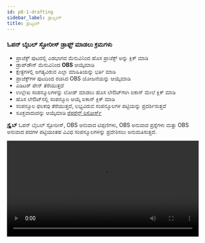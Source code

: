 ```yaml
---
id: p8-1-drafting
sidebar_label: ಡ್ರಾಫ್ಟಿಂಗ್
title: ಡ್ರಾಫ್ಟಿಂಗ್
---
```


### ಓಪನ್ ಬೈಬಲ್ ಸ್ಟೋರೀಸ್ ಡ್ರಾಫ್ಟ್ ಮಾಡಲು ಕ್ರಮಗಳು ###

- ಪ್ರಾಜೆಕ್ಟ್ ಪುಟದಲ್ಲಿ ಎಡಭಾಗದ ಮೆನುವಿನಿಂದ ಹೊಸ ಪ್ರಾಜೆಕ್ಟ್ ಅನ್ನು ಕ್ಲಿಕ್ ಮಾಡಿ
- ಡ್ರಾಪ್‌ಡೌನ್ ಮೆನುವಿನಿಂದ **OBS** ಆಯ್ಕೆಮಾಡಿ
- ಕ್ಷೇತ್ರಗಳಲ್ಲಿ ಅಗತ್ಯವಿರುವ ಎಲ್ಲಾ ಮಾಹಿತಿಯನ್ನು ಭರ್ತಿ ಮಾಡಿ
- ಪ್ರಾಜೆಕ್ಟ್‌ಗಳ ಪುಟದಿಂದ ರಚಿಸಿದ OBS ಯೋಜನೆಯನ್ನು ಆಯ್ಕೆಮಾಡಿ
- ಎಡಿಟರ್ ಪೇನ್ ತೆರೆಯುತ್ತದೆ
- ಉಲ್ಲೇಖ ಸಂಪನ್ಮೂಲಗಳನ್ನು ಲೋಡ್ ಮಾಡಲು ಹೊಸ ಲೇಔಟ್‌ಗಾಗಿ ಐಕಾನ್ ಮೇಲೆ ಕ್ಲಿಕ್ ಮಾಡಿ
- ಹೊಸ ಲೇಔಟ್‌ನಲ್ಲಿ ಸಂಪನ್ಮೂಲ ಆಯ್ಕೆ ಐಕಾನ್ ಕ್ಲಿಕ್ ಮಾಡಿ
- ಸಂಪನ್ಮೂಲ ಫಲಕವು ತೆರೆಯುತ್ತದೆ, ಲಭ್ಯವಿರುವ ಸಂಪನ್ಮೂಲಗಳ ಪಟ್ಟಿಯನ್ನು ಪ್ರದರ್ಶಿಸುತ್ತದೆ
- ಸೂಕ್ತವಾದುದನ್ನು ಆಯ್ಕೆಮಾಡಿ [ರೆಫರೆನ್ಸ್ ರಿಸೋರ್ಸ್](../../Modes/Common%20Functionality/p5-2-resources#open-bible-stories-obs)

**ಸ್ಕ್ರೈಬ್** ಓಪನ್ ಬೈಬಲ್ ಸ್ಟೋರೀಸ್, OBS ಅನುವಾದ ಟಿಪ್ಪಣಿಗಳು, OBS ಅನುವಾದ ಪ್ರಶ್ನೆಗಳು ಮತ್ತು OBS ಅನುವಾದ ಪದಗಳ ಪಟ್ಟಿಯಂತಹ ವಿವಿಧ ಸಂಪನ್ಮೂಲಗಳನ್ನು ಪ್ರವೇಶಿಸಲು ಅನುಮತಿಸುತ್ತದೆ.

<video controls src="/0.5.5/en-obsdraft.mov" width="100%" type="video/mp4"/>


### ಉಲ್ಲೇಖಕ್ಕಾಗಿ ಸಂಪನ್ಮೂಲಗಳನ್ನು ಡೌನ್‌ಲೋಡ್ ಮಾಡಲು ಕ್ರಮಗಳು ###

#### ಓಪನ್ ಬೈಬಲ್ ಸ್ಟೋರೀಸ್ (ಡೌನ್‌ಲೋಡ್‌ನಲ್ಲಿ ಮಾತ್ರ ಲಭ್ಯವಿದೆ)

- ಸಂಪನ್ಮೂಲ ಫಲಕದಲ್ಲಿ, ಮೇಲಿನ ಬಲಭಾಗದಲ್ಲಿರುವ ಸಂಪನ್ಮೂಲಗಳ ಆಯ್ಕೆಯನ್ನು ಕ್ಲಿಕ್ ಮಾಡಿ ಅಥವಾ **ಒಂದು ಮಾಡ್ಯೂಲ್ ಅನ್ನು ಲೋಡ್ ಮಾಡಿ**
- ಓಪನ್ ಬೈಬಲ್ ಸ್ಟೋರೀಸ್ ಡೀಫಾಲ್ಟ್ ಆಗಿ ಆಯ್ಕೆ ಮಾಡಲಾಗುತ್ತದೆ
- ಬಲ ಫಲಕದಲ್ಲಿ, ಸಂಪನ್ಮೂಲ ಟ್ಯಾಬ್ ಆಯ್ಕೆಮಾಡಿ
- ಆಯ್ಕೆ ಭಾಷೆ ಹುಡುಕಾಟ ಪಟ್ಟಿಯಲ್ಲಿ ಬಯಸಿದ ಭಾಷೆಯನ್ನು ನಮೂದಿಸಿ ಮತ್ತು **ಸೇವ್ ಫಿಲ್ಟರ್** ಬಟನ್ ಕ್ಲಿಕ್ ಮಾಡಿ
- ಆಯ್ದ ಭಾಷಾ ಸಂಪನ್ಮೂಲವು ಕೆಳಗೆ ಕಾಣಿಸುತ್ತದೆ
- ಆಯ್ದ ಸಂಪನ್ಮೂಲದ ಬಲಭಾಗದಲ್ಲಿರುವ ಡೌನ್‌ಲೋಡ್ ಬಟನ್ ಕ್ಲಿಕ್ ಮಾಡಿ
- ಯಶಸ್ವಿ ಡೌನ್‌ಲೋಡ್ ನಂತರ, ಸಂಪನ್ಮೂಲದ ಯಶಸ್ವಿ ಡೌನ್‌ಲೋಡ್ ಅನ್ನು ದೃಢೀಕರಿಸುವ ಸಂದೇಶವು ಕಾಣಿಸಿಕೊಳ್ಳುತ್ತದೆ
- ಡೌನ್‌ಲೋಡ್ ಮಾಡಿದ ಬೈಬಲ್ ಕಥೆಯು ಈಗ **OBS** ಟ್ಯಾಬ್‌ನಲ್ಲಿ ಕಾಣಿಸುತ್ತದೆ
- ಅದರ ಮೇಲೆ ಕ್ಲಿಕ್ ಮಾಡುವ ಮೂಲಕ OBS ವಿಭಾಗದಿಂದ ಸಂಪನ್ಮೂಲವನ್ನು ಆಯ್ಕೆಮಾಡಿ

ಆಯ್ಕೆಮಾಡಿದ ಸಂಪನ್ಮೂಲವನ್ನು ಲೇಔಟ್‌ನಲ್ಲಿ ಪ್ರದರ್ಶಿಸಲಾಗುತ್ತದೆ, ಅಗತ್ಯವಿರುವಂತೆ ಅದನ್ನು ಉಲ್ಲೇಖಿಸಲು ಬಳಕೆದಾರರಿಗೆ ಅವಕಾಶ ನೀಡುತ್ತದೆ

### ಕಲೆಕ್ಷನ್ ಟ್ಯಾಬ್ ಮೂಲಕ ಸ್ಥಳೀಯ ಸಾಧನದಿಂದ ಸಂಪನ್ಮೂಲಗಳನ್ನು ಅಪ್‌ಲೋಡ್ ಮಾಡಲು ಕ್ರಮಗಳು ###

:::note ಟಿಪ್ಪಣಿ

**ಸಂಪನ್ಮೂಲಗಳನ್ನು ಅಪ್‌ಲೋಡ್ ಮಾಡಲು ಸ್ಕ್ರಿಪ್ಚರ್ ಬುರಿಟೋ ಮೌಲ್ಯೀಕರಿಸಿದ ಫೋಲ್ಡರ್ ಅಗತ್ಯವಿದೆ.** 
[ಸ್ಕ್ರಿಪ್ಚರ್ ಬುರ್ರಿಟೋ ಫೋಲ್ಡರ್ ಅನ್ನು ಹೇಗೆ ರಚಿಸುವುದು?](../../How-to/p9-1-scripture%20burrito)

:::
- ಸ್ಥಳೀಯ ಸಾಧನದಿಂದ ಸಂಪನ್ಮೂಲಗಳನ್ನು ಆಮದು ಮಾಡಿಕೊಳ್ಳಲು **ಕಲೆಕ್ಷನ್** ಟ್ಯಾಬ್ ಮೇಲೆ ಕ್ಲಿಕ್ ಮಾಡಿ
- **ಸೆಲೆಕ್ಟ್ ಫೋಲ್ಡರ್** ಮೇಲೆ ಕ್ಲಿಕ್ ಮಾಡಿ
- ಅಪ್‌ಲೋಡ್ ಮಾಡಲು ಸ್ಥಳೀಯ ಡ್ರೈವ್‌ನಿಂದ ಫೈಲ್ ಅನ್ನು ಆಯ್ಕೆಮಾಡಿ
- **ಅಪ್‌ಲೋಡ್** ಕ್ಲಿಕ್ ಮಾಡಿ 
- ಅಪ್‌ಲೋಡ್ ಮಾಡಿದ ಫೈಲ್ **OBS** ಟ್ಯಾಬ್‌ನಲ್ಲಿ ಕಾಣಿಸುತ್ತದೆ

**OBS ಅನುವಾದ ಟಿಪ್ಪಣಿಗಳು, OBS ಅನುವಾದ ಪ್ರಶ್ನೆಗಳು ಮತ್ತು OBS ಅನುವಾದ ಪದಗಳಿಗಾಗಿ ಉಲ್ಲೇಖ ಸಂಪನ್ಮೂಲವನ್ನು ಡೌನ್‌ಲೋಡ್ ಮಾಡಲು**

- ಅಗತ್ಯವಿರುವ ಉಲ್ಲೇಖ ಸಂಪನ್ಮೂಲವನ್ನು ಆಯ್ಕೆಮಾಡಿ
- ಉಲ್ಲೇಖ ಸಂಪನ್ಮೂಲಗಳ ಪಟ್ಟಿಯು ಬಲ ಫಲಕದಲ್ಲಿ ತೋರಿಸುತ್ತದೆ
-  ಸಂಪನ್ಮೂಲವನ್ನು ಆಯ್ಕೆಮಾಡಿ
- **ಡೌನ್ಲೋಡ್** ಐಕಾನ್ ಕ್ಲಿಕ್ ಮಾಡಿ <img src="/assets/donldicc.png" width="20px" alt=""/>
- ಸಂಪನ್ಮೂಲವನ್ನು ಯಶಸ್ವಿಯಾಗಿ ಡೌನ್‌ಲೋಡ್ ಮಾಡಿದ ನಂತರ, "ಸಂಪನ್ಮೂಲ ಡೌನ್‌ಲೋಡ್ ಪೂರ್ಣಗೊಂಡಿದೆ" ಎಂದು ಲೇಬಲ್ ಮಾಡಲಾದ ಅಧಿಸೂಚನೆ ಸಂದೇಶವು ಪರದೆಯ ಕೆಳಗಿನ ಎಡಭಾಗದಲ್ಲಿ ಗೋಚರಿಸುತ್ತದೆ
- ಡೌನ್‌ಲೋಡ್ ಮಾಡಿದ ಸಂಪನ್ಮೂಲವು ಡೌನ್‌ಲೋಡ್ ಮಾಡಿದ ವಿಭಾಗದಲ್ಲಿ ಪಟ್ಟಿಯ ಮೇಲ್ಭಾಗದಲ್ಲಿ ಕಾಣಿಸಿಕೊಳ್ಳುತ್ತದೆ